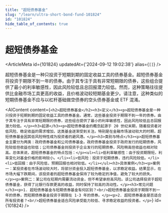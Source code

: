 ```yaml
---
title: "超短债券基金"
slug: "/learn/ultra-short-bond-fund-101824"
id: "101824"
hide_table_of_contents: true
---
```



# 超短债券基金

<ArticleMeta id={101824} updatedAt={'2024-09-12 19:02:38'} alias={`[]`} />
<div className='border-solid border-b border-t-0 my-4 border-[var(--ifm-color-gray-300)]' />

超短债券基金是一种只投资于短期到期的固定收益工具的债券基金。超短债券基金将投资于期限不到一年的债券。由于其专注于具有非常短期限的债券，这些组合提供了最小的利率敏感性，因此风险较低且总回报潜力较低。然而，这种策略往往提供比金融市场工具更高的收益，且价格波动较短期基金更少。请注意，这种类似的短期债券基金不应与以杠杆基础做空债券的空头债券基金或 ETF 混淆。

<AIContent content={`<h2>超短债券基金</h2><h3>定义</h3><p>超短债券基金是一种只投资于短期到期的固定收益工具的债券基金。通常，这些基金投资于期限不到一年的债券。由于其专注于具有非常短期限的债券，这些组合提供了最小的利率敏感性，因此风险较低且总回报潜力较低。</p><h3>起源</h3><p>超短债券基金的概念起源于 20 世纪末期，随着投资者对低风险、稳定收益的需求增加，这类基金逐渐受到关注。特别是在金融市场波动较大的时期，超短债券基金因其低风险特性成为投资者的避风港。</p><h3>类别与特点</h3><p>超短债券基金主要分为两类：政府债券基金和公司债券基金。政府债券基金投资于政府发行的短期债券，风险较低但收益也较低；公司债券基金则投资于企业发行的短期债券，风险稍高但收益也相对较高。总体来说，超短债券基金的特点包括：</p><ul><li>低利率敏感性：由于投资期限短，利率变化对基金价格的影响较小。</li><li>低风险：投资于短期债券，违约风险较低。</li><li>低回报：由于风险低，预期回报也相对较低。</li></ul><h3>具体案例</h3><p>案例一：某投资者在市场波动较大时，将部分资金投入超短债券基金，以求稳定收益。结果显示，在市场大幅下跌期间，该投资者的超短债券基金保持了较为稳定的净值，避免了较大的损失。</p><p>案例二：某公司在短期内需要流动资金，但不希望承担高风险。该公司选择投资于超短债券基金，获得了比银行存款更高的收益，同时保持了较高的流动性。</p><h3>常见问题</h3><p>1. 超短债券基金与短期债券基金有何区别？<br/>超短债券基金投资于期限不到一年的债券，而短期债券基金投资于期限在 1-3 年的债券。</p><p>2. 超短债券基金是否适合所有投资者？<br/>超短债券基金适合风险承受能力较低、寻求稳定收益的投资者。</p>`} id={101824} />
